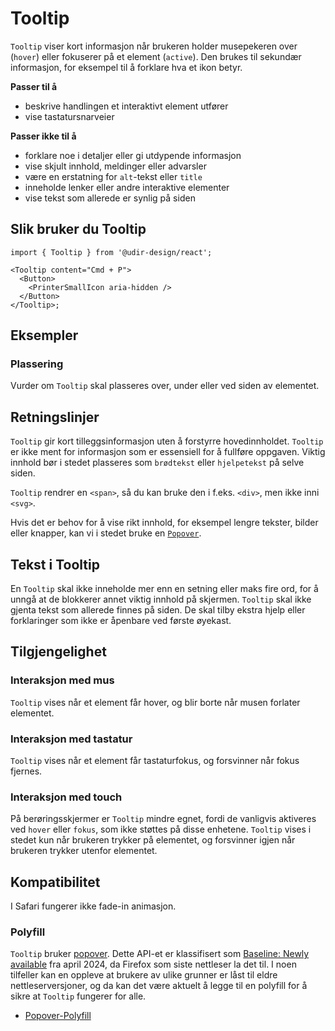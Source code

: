 
<Meta of={TooltipStories} />

# Tooltip

`Tooltip` viser kort informasjon når brukeren holder musepekeren over (`hover`) eller fokuserer på et element (`active`). Den brukes til sekundær informasjon, for eksempel til å forklare hva et ikon betyr.

**Passer til å**

- beskrive handlingen et interaktivt element utfører
- vise tastatursnarveier

**Passer ikke til å**

- forklare noe i detaljer eller gi utdypende informasjon
- vise skjult innhold, meldinger eller advarsler
- være en erstatning for `alt`-tekst eller `title`
- inneholde lenker eller andre interaktive elementer
- vise tekst som allerede er synlig på siden

## Slik bruker du Tooltip

<Primary />
<Controls />

```tsx
import { Tooltip } from '@udir-design/react';

<Tooltip content="Cmd + P">
  <Button>
    <PrinterSmallIcon aria-hidden />
  </Button>
</Tooltip>;
```

## Eksempler

### Plassering

Vurder om `Tooltip` skal plasseres over, under eller ved siden av elementet.

<Canvas of={TooltipStories.Placement} />

## Retningslinjer

`Tooltip` gir kort tilleggsinformasjon uten å forstyrre hovedinnholdet. `Tooltip` er ikke ment for informasjon som er essensiell for å fullføre oppgaven. Viktig innhold bør i stedet plasseres som `brødtekst` eller `hjelpetekst` på selve siden.

`Tooltip` rendrer en `<span>`, så du kan bruke den i f.eks. `<div>`, men ikke inni `<svg>`.

Hvis det er behov for å vise rikt innhold, for eksempel lengre tekster, bilder eller knapper, kan vi i stedet bruke en [`Popover`](/docs/components-popover--docs).

## Tekst i Tooltip

En `Tooltip` skal ikke inneholde mer enn en setning eller maks fire ord, for å unngå at de blokkerer annet viktig innhold på skjermen. `Tooltip` skal ikke gjenta tekst som allerede finnes på siden. De skal tilby ekstra hjelp eller forklaringer som ikke er åpenbare ved første øyekast.

## Tilgjengelighet

### Interaksjon med mus

`Tooltip` vises når et element får hover, og blir borte når musen forlater elementet.

### Interaksjon med tastatur

`Tooltip` vises når et element får tastaturfokus, og forsvinner når fokus fjernes.

### Interaksjon med touch

På berøringsskjermer er `Tooltip` mindre egnet, fordi de vanligvis aktiveres ved `hover` eller `fokus`, som ikke støttes på disse enhetene. `Tooltip` vises i stedet kun når brukeren trykker på elementet, og forsvinner igjen når brukeren trykker utenfor elementet.

## Kompatibilitet

I Safari fungerer ikke fade-in animasjon.

### Polyfill

`Tooltip` bruker [popover](https://developer.mozilla.org/en-US/docs/Web/HTML/Reference/Global_attributes/popover). Dette API-et er klassifisert som [Baseline: Newly available](https://developer.mozilla.org/en-US/docs/Glossary/Baseline/Compatibility) fra april 2024, da Firefox som siste nettleser la det til. I noen tilfeller kan en oppleve at brukere av ulike grunner er låst til eldre nettleserversjoner, og da kan det være aktuelt å legge til en polyfill for å sikre at `Tooltip` fungerer for alle.

- [Popover-Polyfill](https://github.com/oddbird/popover-polyfill)
